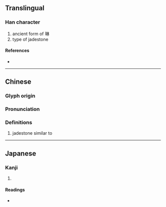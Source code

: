 {{also|琳|玲}}
{{character info/new}}
==Translingual==

===Han character===
{{Han char|rn=96|rad=玉|as=04|sn=8|four=|canj=MGOIN,XMGO|ids=⿰王今}}

# ancient form of 琳
# type of jadestone

====References====
* {{Han ref|kx=0728.160|dkj=20873|dj=1140.150|hdz=21104.110|uh=73AA|ud=29610}}

----

==Chinese==
{{zh-forms|alt=琳}}

===Glyph origin===
{{Han etym}}

===Pronunciation===
{{zh-pron
|m=jiān,yín,qián,lín
|c=gaam1
|mc=y
|oc=y
|ma=
|cat=
}}

===Definitions===
{{zh-hanzi}}

# jadestone similar to {{zh-l|瑊玏}}

----

==Japanese==

===Kanji===
{{ja-kanji|grade=|rs=玉04}}

# {{rfdef|ja|sort=玉04}}

====Readings====
* {{ja-readings|on=[[かん]] (kan), [[けん]] (ken), [[げん]] (gen), [[ぎん]] (gin), [[ごん]] (gon), [[りん]] (rin)|kun=}}
